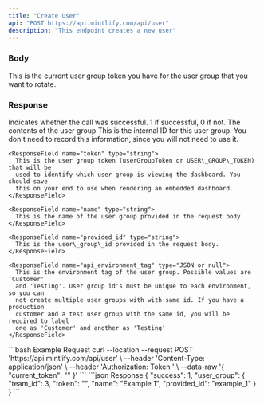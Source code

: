 ```yaml
---
title: "Create User"
api: "POST https://api.mintlify.com/api/user"
description: "This endpoint creates a new user"
---
```


### Body

<ParamField body="current_token" type="string">
  This is the current user group token you have for the user group that you want
  to rotate.
</ParamField>

### Response

<ResponseField name="success" type="number">
  Indicates whether the call was successful. 1 if successful, 0 if not.
</ResponseField>

<ResponseField name="user_group" type="object">
  The contents of the user group

  <Expandable title="Details">
    <ResponseField name="team_id" type="number">
      This is the internal ID for this user group. You don't need to record this
      information, since you will not need to use it.
    </ResponseField>

    <ResponseField name="token" type="string">
      This is the user group token (userGroupToken or USER\_GROUP\_TOKEN) that will be
      used to identify which user group is viewing the dashboard. You should save
      this on your end to use when rendering an embedded dashboard.
    </ResponseField>

    <ResponseField name="name" type="string">
      This is the name of the user group provided in the request body.
    </ResponseField>

    <ResponseField name="provided_id" type="string">
      This is the user\_group\_id provided in the request body.
    </ResponseField>

    <ResponseField name="api_environment_tag" type="JSON or null">
      This is the environment tag of the user group. Possible values are 'Customer'
      and 'Testing'. User group id's must be unique to each environment, so you can
      not create multiple user groups with with same id. If you have a production
      customer and a test user group with the same id, you will be required to label
      one as 'Customer' and another as 'Testing'
    </ResponseField>
  </Expandable>
</ResponseField>

<RequestExample>
  ```bash Example Request
  curl --location --request POST 'https://api.mintlify.com/api/user' \
  --header 'Content-Type: application/json' \
  --header 'Authorization: Token <token>' \
  --data-raw '{
      "current_token": ""
  }'
  ```
</RequestExample>

<ResponseExample>
  ```json Response
  {
    "success": 1,
    "user_group": {
      "team_id": 3,
      "token": "<user_group_token_to_auth_dashboard>",
      "name": "Example 1",
      "provided_id": "example_1"
    }
  }
  ```
</ResponseExample>